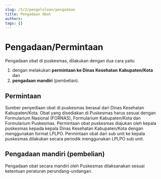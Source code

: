 ```yaml
---
slug: /5/2/pengelolaan/pengadaan
title: Pengadaan Obat
authors: 
tags: []
---
```


# Pengadaan/Permintaan
Pengadaan obat di puskesmas, dilakukan dengan dua cara yaitu 
1. dengan melakukan **permintaan ke Dinas Kesehatan** **Kabupaten/Kota** dan 
2. **pengadaan mandiri** (pembelian).

## Permintaan
Sumber penyediaan obat di puskesmas berasal dari Dinas Kesehatan Kabupaten/Kota. Obat yang disediakan di Puskesmas harus sesuai dengan Formularium Nasional (FORNAS), Formularium Kabupaten/Kota dan Formularium Puskesmas. Permintaan obat puskesmas diajukan oleh kepala puskesmas kepada kepala Dinas Kesehatan Kabupaten/Kota dengan menggunakan format LPLPO. Permintaan obat dari sub unit ke kepala puskesmas dilakukan secara periodik menggunakan LPLPO sub unit.

## Pengadaan mandiri (pembelian)

Pengadaan obat secara mandiri oleh Puskesmas dilaksanakan sesuai ketentuan peraturan perundang-undangan.
